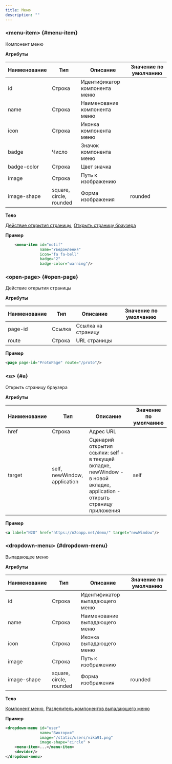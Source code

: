 ```yaml
---
title: Меню
description: ""
---
```


### &lt;menu-item&gt; {#menu-item}

Компонент меню

**Атрибуты**

|Наименование|Тип                    |Описание                     |Значение по умолчанию|
|------------|-----------------------|-----------------------------|---------------------|
|id          |Строка                 |Идентификатор компонента меню|                     |
|name        |Строка                 |Наименование компонента меню |                     |
|icon        |Строка                 |Иконка компонента меню       |                     |
|badge       |Число                  |Значок компонента меню       |                     |
|badge-color |Строка                 |Цвет значка                  |                     |
|image       |Строка                 |Путь к изображению           |                     |
|image-shape |square, circle, rounded|Форма изображения            |rounded              |

**Тело**

[Действие открытия страницы](../xml/menu#open-page), [Открыть страницу браузера](../xml/menu#a)

**Пример**

```xml
    <menu-item id="notif"
               name="Уведомления"
               icon="fa fa-bell"
               badge="2"
               badge-color="warning"/>
```

### &lt;open-page&gt; {#open-page}

Действие открытия страницы

**Атрибуты**

|Наименование|Тип      |Описание          |Значение по умолчанию|
|------------|---------|------------------|---------------------|
|page-id     |Ссылка   |Ссылка на страницу|                     |
|route       |Строка   |URL страницы      |                     |

**Пример**

```xml
<page page-id="ProtoPage" route="/proto"/>
```

### &lt;a&gt; {#a}

Открыть страницу браузера

**Атрибуты**

|Наименование|Тип                         |Описание                                                                                                                   |Значение по умолчанию|
|------------|----------------------------|---------------------------------------------------------------------------------------------------------------------------|---------------------|
|href        |Строка                      |Адрес URL                                                                                                                  |                     |
|target      |self, newWindow, application|Сценарий открытия ссылки: self - в текущей вкладке, newWindow - в новой вкладке, application - открыть страницу приложения |self                 |

**Пример**

```xml
<a label="N2O" href="https://n2oapp.net/demo/" target="newWindow"/>
```

### &lt;dropdown-menu&gt; {#dropdown-menu}

Выпадающее меню

**Атрибуты**

|Наименование|Тип                    |Описание                      |Значение по умолчанию|
|------------|-----------------------|------------------------------|---------------------|
|id          |Строка                 |Идентификатор выпадающего меню|                     |
|name        |Строка                 |Наименование выпадающего меню |                     |
|icon        |Строка                 |Иконка выпадающего меню       |                     |
|image       |Строка                 |Путь к изображению            |                     |
|image-shape |square, circle, rounded|Форма изображения             |rounded              |

**Тело**

[Компонент меню](../xml/menu#menu-item), [Разделитель компонентов выпадающего меню](../xml/menu#divider)

**Пример**

```xml
<dropdown-menu id="user"
               name="Виктория"
               image="/static/users/vika91.png"
               image-shape="circle" >
    <menu-item>...</menu-item>
    <devider/>
</dropdown-menu>
```
